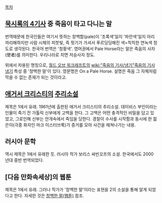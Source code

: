 [[목차]]

== [[묵시록의 4기사]] 중 죽음이 타고 다니는 말 ==
번역때문에 한국인들은 여기서 뜻하는 창백함(pale)이 '초록색'일지 '파란색'일지 아리까리해하지만 사람 시체의 피붓빛, 즉 핏기가 가셔서 푸르딩딩해진 색=칙칙한 연녹색 정도로 생각된다. 한국어 번역은 '청황색'. 
영어권에서 Pale Horse라는 말은 죽음의 사자(使者)를 의미한다. 우리나라로 치면 저승사자 정도. 

위에서 차용된 명칭으로, [[월드 오브 워크래프트]]의 [[wiki:"죽음의 기사/냉기"죽음의 기사 냉기]] 특성 중 '창백한 말'이 있다. 영문명은 On a Pale Horse. 설명은 죽음 그 자체처럼 막을 수 없는 존재가 되는 것이라고. 

== [[애거서 크리스티]]의 [[추리소설]] ==
제목은 1에서 유래.
1961년에 출판된 애거서 크리스티의 추리소설. 데이비스 부인이라는 인물이 죽기 전 가톨릭 신부에게 고백을 한다. 그 고백은 어떤 충격적인 비밀을 담고 있었고, 그로인해 신부는 안개속에서 죽임을 당한다. 경찰이 수사를 시작함과 동시에 한 젊은이(극중 화자인 마크 이스터브룩)가 증거를 모아 사건을 헤쳐나가는 내용.

== 러시아 문학 ==
역시 제목은 1에서 유래한 듯. 러시아 작가 보리스 싸빈꼬프의 소설. 한국에서도 2000년대 중반 번역되었다.
== [다음 만화속세상]의 웹툰 ==
제목은 1에서 유래. 그러나 작가가 '창백한 말'이라는 표현을 2의 소설을 통해 알게 되었다고 한다. 자세한 것은 [[창백한 말(웹툰)]] 참조.

